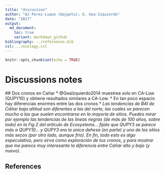 ```yaml
---
title: "discussion"
author: "AJ Perez-Luque (@ajpelu); G. Gea-Izquierdo"
date: "2017"
output:  
  md_document:
    toc: true
    variant: markdown_github
bibliography: ../references.bib
csl: ../ecology.csl
---
```


```r
knitr::opts_chunk$set(echo = TRUE)
```

# Discussions notes  

## Dos cronos en Cañar 
* @GeaIzquierdo2014 muestrea solo en CA-Low (QUPY10) y obtiene resultados similares a CA-Low. 
* En tan poco espacio hay diferencias enormes entre las dos cronos
* *Las tendencias de BAI de Cáñar baja altitud son diferentes a las del norte, las cuales se parecen mucho a las que suelen encontrarse en la mayoría de sitios. Puedes mirar por ejemplo las tendencias de las líneas negras (de más de 100 años, sobre todo) en la Fig 2 del artículo de Ecosystems… fíjate que QUPY3 se parece más a QUPY10… y QUPY3 era la única dehesa (en parte) y uno de los sitios más secos (por otro lado, aunque frío). En fin, todo esto es algo especulativo, pero sirva como exploración de tus cronos, y para mostrar que me parece muy interesante la diferencia entre Cáñar alto y bajo (y nuevo).* 



## References 
